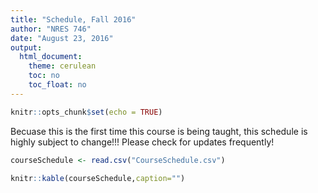 ```yaml
---
title: "Schedule, Fall 2016"
author: "NRES 746"
date: "August 23, 2016"
output: 
  html_document: 
    theme: cerulean
    toc: no
    toc_float: no
---
```


```r
knitr::opts_chunk$set(echo = TRUE)
```

Becuase this is the first time this course is being taught, this schedule is highly subject to change!!! Please check for updates frequently!

```r
courseSchedule <- read.csv("CourseSchedule.csv")

```

```r
knitr::kable(courseSchedule,caption="")

```
